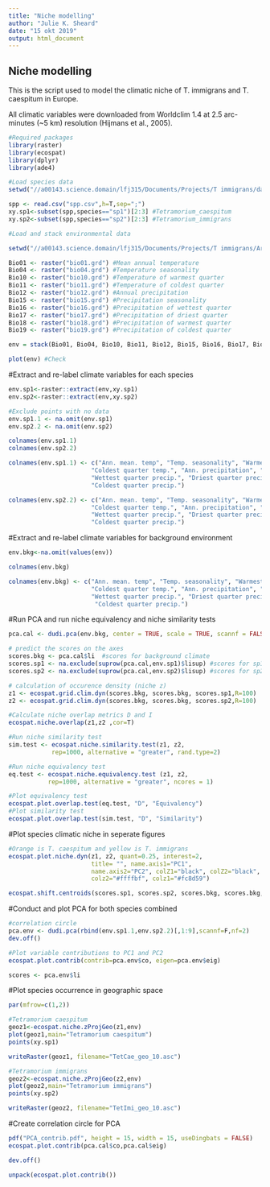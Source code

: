 ---
title: "Niche modelling"
author: "Julie K. Sheard"
date: "15 okt 2019"
output: html_document
---

## Niche modelling

This is the script used to model the climatic niche of T. immigrans and T. caespitum in Europe. 

All climatic variables were downloaded from Worldclim 1.4 at 2.5 arc-minutes (~5 km) resolution (Hijmans et al., 2005). 

```{r}
#Required packages
library(raster)
library(ecospat)
library(dplyr)
library(ade4)
```

```{r}
#Load species data
setwd("//a00143.science.domain/lfj315/Documents/Projects/T immigrans/data")

spp <- read.csv("spp.csv",h=T,sep=";")
xy.sp1<-subset(spp,species=="sp1")[2:3] #Tetramorium_caespitum
xy.sp2<-subset(spp,species=="sp2")[2:3] #Tetramorium_immigrans

#Load and stack environmental data

setwd("//a00143.science.domain/lfj315/Documents/Projects/T immigrans/ArcGIS")

Bio01 <- raster("bio01.grd") #Mean annual temperature
Bio04 <- raster("bio04.grd") #Temperature seasonality
Bio10 <- raster("bio10.grd") #Temperature of warmest quarter
Bio11 <- raster("bio11.grd") #Temperature of coldest quarter
Bio12 <- raster("bio12.grd") #Annual precipitation
Bio15 <- raster("bio15.grd") #Precipitation seasonality
Bio16 <- raster("bio16.grd") #Precipitation of wettest quarter
Bio17 <- raster("bio17.grd") #Precipitation of driest quarter
Bio18 <- raster("bio18.grd") #Precipitation of warmest quarter
Bio19 <- raster("bio19.grd") #Precipitation of coldest quarter

env = stack(Bio01, Bio04, Bio10, Bio11, Bio12, Bio15, Bio16, Bio17, Bio18, Bio19)

plot(env) #Check
```

#Extract and re-label climate variables for each species

```{r}
env.sp1<-raster::extract(env,xy.sp1)
env.sp2<-raster::extract(env,xy.sp2)

#Exclude points with no data
env.sp1.1 <- na.omit(env.sp1)
env.sp2.2 <- na.omit(env.sp2)

colnames(env.sp1.1)
colnames(env.sp2.2)

colnames(env.sp1.1) <- c("Ann. mean. temp", "Temp. seasonality", "Warmest quarter temp.",
                       "Coldest quarter temp.", "Ann. precipitation", "Precipitation seasonality",
                       "Wettest quarter precip.", "Driest quarter precip.", "Warmest quarter precip.",
                       "Coldest quarter precip.")

colnames(env.sp2.2) <- c("Ann. mean. temp", "Temp. seasonality", "Warmest quarter temp.",
                       "Coldest quarter temp.", "Ann. precipitation", "Precipitation seasonality",
                       "Wettest quarter precip.", "Driest quarter precip.", "Warmest quarter precip.",
                       "Coldest quarter precip.")
```

#Extract and re-label climate variables for background environment

```{r}
env.bkg<-na.omit(values(env))

colnames(env.bkg)

colnames(env.bkg) <- c("Ann. mean. temp", "Temp. seasonality", "Warmest quarter temp.",
                       "Coldest quarter temp.", "Ann. precipitation", "Precipitation seasonality",
                       "Wettest quarter precip.", "Driest quarter precip.", "Warmest quarter precip.",
                        "Coldest quarter precip.")
```


#Run PCA and run niche equivalency and niche similarity tests

```{r}
pca.cal <- dudi.pca(env.bkg, center = TRUE, scale = TRUE, scannf = FALSE, nf = 2)

# predict the scores on the axes
scores.bkg <- pca.cal$li  #scores for background climate
scores.sp1 <- na.exclude(suprow(pca.cal,env.sp1)$lisup) #scores for sp1
scores.sp2 <- na.exclude(suprow(pca.cal,env.sp2)$lisup) #scores for sp2

# calculation of occurence density (niche z)
z1 <- ecospat.grid.clim.dyn(scores.bkg, scores.bkg, scores.sp1,R=100)
z2 <- ecospat.grid.clim.dyn(scores.bkg, scores.bkg, scores.sp2,R=100)

#Calculate niche overlap metrics D and I
ecospat.niche.overlap(z1,z2 ,cor=T)

#Run niche similarity test
sim.test <- ecospat.niche.similarity.test(z1, z2,
            rep=1000, alternative = "greater", rand.type=2)

#Run niche equivalency test
eq.test <- ecospat.niche.equivalency.test (z1, z2, 
           rep=1000, alternative = "greater", ncores = 1)

#Plot equivalency test
ecospat.plot.overlap.test(eq.test, "D", "Equivalency")
#Plot similarity test
ecospat.plot.overlap.test(sim.test, "D", "Similarity")
```

#Plot species climatic niche in seperate figures
```{r}
#Orange is T. caespitum and yellow is T. immigrans
ecospat.plot.niche.dyn(z1, z2, quant=0.25, interest=2,
                       title= "", name.axis1="PC1",
                       name.axis2="PC2", colZ1="black", colZ2="black",
                       colz2="#ffffbf", colz1="#fc8d59")

ecospat.shift.centroids(scores.sp1, scores.sp2, scores.bkg, scores.bkg,col="black")

```

#Conduct and plot PCA for both species combined
```{r}
#correlation circle
pca.env <- dudi.pca(rbind(env.sp1.1,env.sp2.2)[,1:9],scannf=F,nf=2)
dev.off()

#Plot variable contributions to PC1 and PC2
ecospat.plot.contrib(contrib=pca.env$co, eigen=pca.env$eig)

scores <- pca.env$li
```

#Plot species occurrence in geographic space
```{r}
par(mfrow=c(1,2))

#Tetramorium caespitum
geoz1<-ecospat.niche.zProjGeo(z1,env)
plot(geoz1,main="Tetramorium caespitum")
points(xy.sp1)

writeRaster(geoz1, filename="TetCae_geo_10.asc")

#Tetramorium immigrans
geoz2<-ecospat.niche.zProjGeo(z2,env)
plot(geoz2,main="Tetramorium immigrans")
points(xy.sp2)

writeRaster(geoz2, filename="TetImi_geo_10.asc")
```

#Create correlation circle for PCA
```{r}

pdf("PCA_contrib.pdf", height = 15, width = 15, useDingbats = FALSE)
ecospat.plot.contrib(pca.cal$co,pca.cal$eig)

dev.off()

unpack(ecospat.plot.contrib())
```
